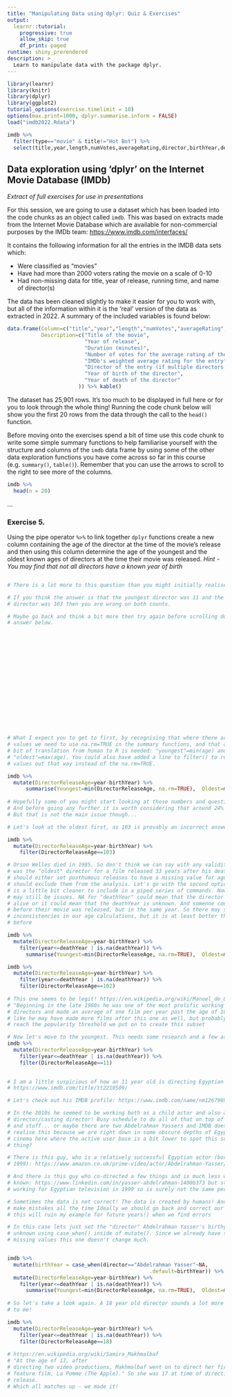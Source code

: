 ```yaml
---
title: "Manipulating Data using dplyr: Quiz & Exercises"
output: 
  learnr::tutorial:
    progressive: true
    allow_skip: true
    df_print: paged
runtime: shiny_prerendered
description: >
  Learn to manipulate data with the package dplyr.
---
```


```r
library(learnr)
library(knitr)
library(dplyr)
library(ggplot2)
tutorial_options(exercise.timelimit = 10)
options(max.print=1000, dplyr.summarise.inform = FALSE)
load("imdb2022.Rdata")

imdb %>% 
  filter(type=="movie" & title!="Hot Bot") %>%
  select(title,year,length,numVotes,averageRating,director,birthYear,deathYear)->imdb 
```

## Data exploration using 'dplyr' on the Internet Movie Database (IMDb)

*Extract of full exercises for use in presentations*

For this session, we are going to use a dataset which has been loaded into the code chunks as an object called `imdb`. This was based on extracts made from the Internet Movie Database which are available for non-commercial purposes by the IMDb team:
<a href="https://www.imdb.com/interfaces/" target="_blank">https://www.imdb.com/interfaces/</a>



It contains the following information for all the entries in the IMDB data sets which:

* Were classified as "movies"
* Have had more than 2000 voters rating the movie on a scale of 0-10
* Had non-missing data for title, year of release, running time, and name of director(s)

The data has been cleaned slightly to make it easier for you to work with, but all of the information within it is the 'real' version of the data as extracted in 2022. A summary of the included variables is found below:

```r

data.frame(Column=c("title","year","length","numVotes","averageRating","director","birthYear","deathYear"),
           Description=c("Title of the movie",
                         "Year of release",
                         "Duration (minutes)",
                         "Number of votes for the average rating of the entry",
                         "IMDb's weighted average rating for the entry",
                         "Director of the entry (if multiple directors, the first one was picked)",
                         "Year of birth of the director",
                         "Year of death of the director"
                       )) %>% kable()

```


The dataset has 25,901 rows. It's too much to be displayed in full here or for you to look through the whole thing! Running the code chunk below will show you the first 20 rows from the data through the call to the `head()` function. 

Before moving onto the exercises spend a bit of time use this code chunk to write some simple summary functions to help familiarise yourself with the structure and columns of the `imdb` data frame by using some of the other data exploration functions you have come across so far in this course (e.g. `summary()`, `table()`). Remember that you can use the arrows to scroll to the right to see more of the columns.

```r
imdb %>%
  head(n = 20)

```

...

### Exercise 5. 

Using the pipe operator `%>%` to link together `dplyr` functions create a new column containing the age of the director at the time of the movie's release and then using this column determine the age of the youngest and the oldest known ages of directors at the time their movie was released.
*Hint - You may find that not all directors have a known year of birth*

```r


```


```r
# There is a lot more to this question than you might initially realise... 

# If you think the answer is that the youngest director was 11 and the oldest
# director was 103 then you are wrong on both counts. 

# Maybe go back and think a bit more then try again before scrolling down to the
# answer below.


















# What I expect you to get to first, by recognising that where there are missing
# values we need to use na.rm=TRUE in the summary functions, and that a little
# bit of translation from human to R is needed: "youngest"=min(age) and
# "oldest"=max(age). You could also have added a line to filter() to remove the missing
# values out that way instead of the na.rm=TRUE.

imdb %>%
  mutate(DirectorReleaseAge=year-birthYear) %>%
      summarise(Youngest=min(DirectorReleaseAge, na.rm=TRUE),  Oldest=max(DirectorReleaseAge, na.rm=TRUE))
      
# Hopefully some of you might start looking at those numbers and questioning these results though!
# And before going any further it is worth considering that around 24% of films are directed by people with an unknown birth year. So there are pretty decent chances that among that 24% there might be someone older or younger.
# But that is not the main issue though...

# Let's look at the oldest first, as 103 is provably an incorrect answer within R.

imdb %>%
  mutate(DirectorReleaseAge=year-birthYear) %>%
    filter(DirectorReleaseAge==103)

# Orson Welles died in 1985. So don't think we can say with any validity that he
# was the "oldest" director for a film released 33 years after his death! We
# should either set posthumous releases to have a missing value for age or we
# should exclude them from the analysis. Let's go with the second option as this
# is a little bit cleaner to include in a piped series of commands. Now there
# may still be issues. NA for "deathYear" could mean that the director is still
# alive or it could mean that the deathYear is unknown. And someone could have died
# before their movie was released, but in the same year. So there may still be
# inconsistencies in our age calculations, but it is at least better than it was
# before

imdb %>%
  mutate(DirectorReleaseAge=year-birthYear) %>%
    filter(year<=deathYear | is.na(deathYear)) %>%
      summarise(Youngest=min(DirectorReleaseAge, na.rm=TRUE),  Oldest=max(DirectorReleaseAge, na.rm=TRUE))

imdb %>%
  mutate(DirectorReleaseAge=year-birthYear) %>%
    filter(year<=deathYear | is.na(deathYear)) %>%
    filter(DirectorReleaseAge==102)
      
# This one seems to be legit! https://en.wikipedia.org/wiki/Manoel_de_Oliveira
# "Beginning in the late 1980s he was one of the most prolific working film
# directors and made an average of one film per year past the age of 100" Sounds
# like he may have made more films after this one as well, but probably didn't
# reach the popularity threshold we put on to create this subset

# Now let's move to the youngest. This needs some research and a few assumptions to be made!
imdb %>%
  mutate(DirectorReleaseAge=year-birthYear) %>%
    filter(year<=deathYear | is.na(deathYear)) %>%
    filter(DirectorReleaseAge==11)
    

# I am a little suspicious of how an 11 year old is directing Egyptian comedies:
# https://www.imdb.com/title/tt2210509/

# Let's check out his IMDB profile: https://www.imdb.com/name/nm12679691/

# In the 2010s he seemed to be working both as a child actor and also a
# director/casting director! Busy schedule to do all of that on top of school
# and stuff... or maybe there are two Abdelrahman Yassers and IMDB doesn't
# realise this because we are right down in some obscure depths of Egyptian
# cinema here where the active user base is a bit lower to spot this sort of
# thing?

# There is this guy, who is a relatively successful Egyptian actor (born in
# 1999): https://www.amazon.co.uk/prime-video/actor/Abdelrahman-Yasser/ 

# And there is this guy who co-directed a few things and is much less well
# known: https://www.linkedin.com/in/yasser-abdelrahman-1400b373 but started
# working for Egyptian television in 1999 so is surely not the same person.

# Sometimes the data is not correct! The data is created by humans! And humans
# make mistakes all the time Ideally we should go back and correct our data (but
# this will ruin my example for future years!) when we find errors

# In this case lets just set the "director" Abdelrahman Yasser's birthyear to be
# unknown using case_when() inside of mutate(). Since we already have so many
# missing values this one doesn't change much.


imdb %>%
  mutate(birthYear = case_when(director=="Abdelrahman Yasser"~NA,
                                              .default=birthYear)) %>%
  mutate(DirectorReleaseAge=year-birthYear) %>%
    filter(year<=deathYear | is.na(deathYear)) %>%
      summarise(Youngest=min(DirectorReleaseAge, na.rm=TRUE),  Oldest=max(DirectorReleaseAge, na.rm=TRUE))
    
# So let's take a look again. A 18 year old director sounds a lot more plausible
# to me!

imdb %>%
  mutate(DirectorReleaseAge=year-birthYear) %>%
    filter(year<=deathYear | is.na(deathYear)) %>%
    filter(DirectorReleaseAge==18)
    
# https://en.wikipedia.org/wiki/Samira_Makhmalbaf 
# "At the age of 17, after
# directing two video productions, Makhmalbaf went on to direct her first
# feature film, La Pomme (The Apple)." So she was 17 at time of directing the film and 18 at time of
# release. 
# Which all matches up - we made it!

```


